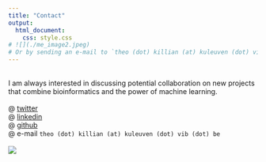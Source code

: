 ```yaml
---
title: "Contact"
output:
  html_document:
    css: style.css
# ![](./me_image2.jpeg)
# Or by sending an e-mail to `theo (dot) killian (at) kuleuven (dot) vib (dot) be`
---
```

<br/>
I am always interested in discussing potential collaboration on new projects
that combine bioinformatics and the power of machine learning.
<!-- <br/> -->
<!-- <br/> Please get in touch if you would like to collaborate: -->
<br/>
<br/>
@ [twitter](https://github.com/tfkillian)
<br/>
@ [linkedin](https://www.linkedin.com/in/theo-killian/)
<br/>
@ [github](https://twitter.com/tfkillian)
<br/>
<!-- <br/> -->
@ e-mail `theo (dot) killian (at) kuleuven (dot) vib (dot) be`
<br/>
<br/>
![](./me_image.jpeg)



